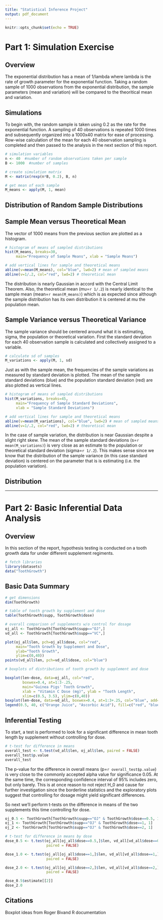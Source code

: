 ```yaml
---
title: "Statistical Inference Project"
output: pdf_document
---
```


```r
knitr::opts_chunk$set(echo = TRUE)
```

# Part 1: Simulation Exercise
## Overview

The exponential distribution has a mean of 1/lambda where lambda is the rate of growth parameter for the exponential function. Taking a random sample of 1000 observations from the exponential distribution, the sample parameters (mean and variation) will be compared to the theoritical mean and variation.


## Simulations

To begin with, the random sample is taken using 0.2 as the rate for the exponential function. A sampling of 40 observations is repeated 1000 times and subsequently organized into a 1000x40 matrix for ease of processing. Row-wise calculation of the mean for each 40 observation sampling is completed and then passed to the analysis in the next section of this report.

```r
# simulation variables
n <- 40  #number of random observations taken per sample
B <- 1000  #number of samples

# create simulation matrix
M <- matrix(rexp(n*B, 0.2), B, n)

# get mean of each sample
M_means <- apply(M, 1, mean)
```

## Distribution of Random Sample Distributions
## Sample Mean versus Theoretical Mean


The vector of 1000 means from the previous section are plotted as a histogram. 
```r
# histogram of means of sampled distributions
hist(M_means, breaks=30, 
     main="Frequency of Sample Means", xlab = "Sample Means")

# add vertical lines for sample and theoretical means
abline(v=mean(M_means), col="blue", lwd=2) # mean of sampled means
abline(v=1/.2, col="red", lwd=2) # theoretical mean
```

The distribution is nearly Gaussian in accord with the Central Limit Theorem. Also, the theoretical mean (mu=`r 1/.2`) is nearly identical to the sample mean (mean=`r mean(M_means)`) which is as expected since although the sample distribution has its own distribution it is centered at mu the population mean.

## Sample Variance versus Theoretical Variance

The sample variance should be centered around what it is estimating, sigma, the population or theoretical variation. First the standard deviation for each 40 observation sample is calculated and collectively assigned to a variable.

```r
# calculate sd of samples
M_variations <- apply(M, 1, sd)
```

Just as with the sample mean, the frequencies of the sample variations as measured by standard deviation is plotted. The mean of the sample standard deviations (blue) and the population standard deviation (red) are also plotted as vertical lines.

```r
# histogram of means of sampled distributions
hist(M_variations, breaks=45, 
     main="Frequency of Sample Standard Deviations", 
     xlab = "Sample Standard Deviations")

# add vertical lines for sample and theoretical means
abline(v=mean(M_variations), col="blue", lwd=2) # mean of sampled means
abline(v=1/.2, col="red", lwd=2) # theoretical mean
```

In the case of sample variation, the distribution is near Gaussian despite a slight right skew. The mean of the sample standard deviations (s=`r mean(M_variations)`) is very close as an estimate to the population or theoretical standard deviation (sigma=`r 1/.2`). This makes sense since we know that the distribution of the sample variance (in this case standard deviation) is centered on the parameter that is is estimating (i.e. the population variation).

## Distribution



* * *

# Part 2: Basic Inferential Data Analysis

## Overview

In this section of the report, hypothesis testing is conducted on a tooth growth data for under different supplement regiments.

```r
# fetch libraries
library(datasets)
data("ToothGrowth")

```

## Basic Data Summary

```r
# get dimensions
dim(ToothGrowth)

# table of tooth growth by supplement and dose
table(ToothGrowth$supp, ToothGrowth$dose)
```

```r
# overall comparison of supplements w/o control for dosage 
oj_all <- ToothGrowth[ToothGrowth$supp=="OJ",]
vd_all <- ToothGrowth[ToothGrowth$supp=="VC",]

plot(oj_all$len, pch=oj_all$dose, col="red", 
     main="Tooth Growth by Supplement and Dose", 
     ylab="Tooth Growth",
     ylim=c(0,40))
points(vd_all$len, pch=vd_all$dose, col="blue")

```

```r
# boxplots of distributions of tooth growth by supplement and dose

boxplot(len~dose, data=oj_all, col="red",
        boxwex=0.4, at=1:3-.25,
        main="Guinea Pigs' Tooth Growth", 
        xlab = "Vitamin C Dose (mg)", ylab = "Tooth Length",
        xlim=c(0.5, 3.5), ylim=c(0,40))
boxplot(len~dose, data=vd_all, boxwex=0.4, at=1:3+.25, col="blue", add=TRUE)
legend(0.5, 40, c("Orange Juice", "Ascorbic Acid"), fill=c("red", "blue"))


```

## Inferential Testing

To start, a test is performed to look for a significant difference in mean tooth length by supplement without controlling for dose.

```r
# t-test for difference in means
overall_test <- t.test(vd_all$len, oj_all$len, paired = FALSE)
overall_test$p.value
overall_test

```

The p-value for the difference in overall means (p=`r overall_test$p.value`) is very close to the commonly accepted alpha value for significance 0.05. At the same time, the corresponding confidence interval of 95% includes zero, but only barely. This is at once reason to not reject H_0 and cause for further investigation since the borderline statistics and the exploratory plots suggest that controlling for dosage might yield significant differences.  

So next we'll perform t-tests on the difference in means of the two supplements this time controlling for dose.

```r
oj_0.5 <- ToothGrowth[ToothGrowth$supp=="OJ" & ToothGrowth$dose==0.5, 1]
oj_1 <- ToothGrowth[ToothGrowth$supp=="OJ" & ToothGrowth$dose==1, 1]
oj_2 <- ToothGrowth[ToothGrowth$supp=="OJ" & ToothGrowth$dose==2, 1]

# t-test for difference in means by dose
dose_0.5 <- t.test(oj_all[oj_all$dose==0.5,]$len, vd_all[vd_all$dose==0.5,]$len,
                   paired = FALSE)

dose_1.0 <- t.test(oj_all[oj_all$dose==1,]$len, vd_all[vd_all$dose==1,]$len,
                   paired = FALSE)

dose_2.0 <- t.test(oj_all[oj_all$dose==2,]$len, vd_all[vd_all$dose==2,]$len,
                   paired = FALSE)

dose_0.5$estimate[[2]]
dose_2.0
```




## Citations

Boxplot ideas from Roger Bivand R documentation